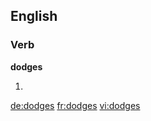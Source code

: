 ==English==

===Verb===
'''dodges'''

# {{third-person singular of|[[dodge]]}}

[[de:dodges]]
[[fr:dodges]]
[[vi:dodges]]